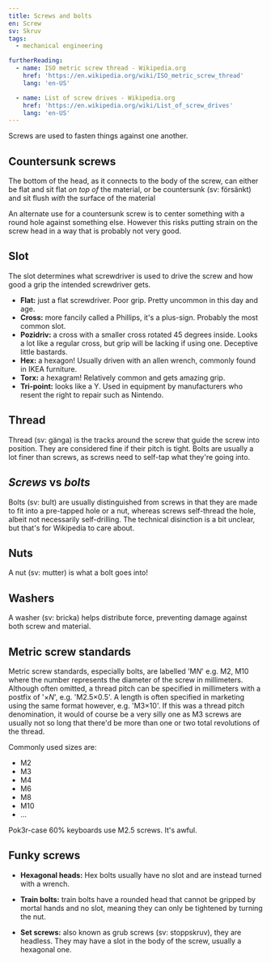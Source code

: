 ```yaml
---
title: Screws and bolts
en: Screw
sv: Skruv
tags:
  - mechanical engineering

furtherReading:
  - name: ISO metric screw thread - Wikipedia.org
    href: 'https://en.wikipedia.org/wiki/ISO_metric_screw_thread'
    lang: 'en-US'

  - name: List of screw drives - Wikipedia.org
    href: 'https://en.wikipedia.org/wiki/List_of_screw_drives'
    lang: 'en-US'
---
```


Screws are used to fasten things against one another.

## Countersunk screws

The bottom of the head, as it connects to the body of the screw, can either be
flat and sit flat _on top of_ the material, or be countersunk (sv: försänkt) and
sit flush _with_ the surface of the material

An alternate use for a countersunk screw is to center something with a round
hole against something else. However this risks putting strain on the screw
head in a way that is probably not very good.

## Slot

The slot determines what screwdriver is used to drive the screw and how good a
grip the intended screwdriver gets.

- **Flat:** just a flat screwdriver. Poor grip. Pretty uncommon in this day and
  age.
- **Cross:** more fancily called a Phillips, it's a plus-sign. Probably the
  most common slot.
- **Pozidriv:** a cross with a smaller cross rotated 45 degrees inside. Looks a
  lot like a regular cross, but grip will be lacking if using one. Deceptive
  little bastards.
- **Hex:** a hexagon! Usually driven with an allen wrench, commonly found in
  IKEA furniture.
- **Torx:** a hexagram! Relatively common and gets amazing grip.
- **Tri-point:** looks like a Y. Used in equipment by manufacturers who resent
  the right to repair such as Nintendo.

## Thread

Thread (sv: gänga) is the tracks around the screw that guide the screw into
position. They are considered fine if their pitch is tight. Bolts are usually a
lot finer than screws, as screws need to self-tap what they're going into.

## _Screws_ vs _bolts_

Bolts (sv: bult) are usually distinguished from screws in that they are made to
fit into a pre-tapped hole or a nut, whereas screws self-thread the hole,
albeit not necessarily self-drilling. The technical disinction is a bit
unclear, but that's for Wikipedia to care about.

## Nuts

A nut (sv: mutter) is what a bolt goes into!

## Washers

A washer (sv: bricka) helps distribute force, preventing damage against both
screw and material.

## Metric screw standards

Metric screw standards, especially bolts, are labelled 'M*N*' e.g. M2, M10
where the number represents the diameter of the screw in millimeters. Although
often omitted, a thread pitch can be specified in millimeters with a postfix of
'×*N*', e.g. 'M2.5×0.5'. A length is often specified in marketing using the
same format however, e.g. 'M3×10'. If this was a thread pitch denomination, it
would of course be a very silly one as M3 screws are usually not so long that
there'd be more than one or two total revolutions of the thread.

Commonly used sizes are:

- M2
- M3
- M4
- M6
- M8
- M10
- ...

Pok3r-case 60% keyboards use M2.5 screws. It's awful.

## Funky screws

- **Hexagonal heads:** Hex bolts usually have no slot and are instead turned
  with a wrench.

- **Train bolts:** train bolts have a rounded head that cannot be gripped by
  mortal hands and no slot, meaning they can only be tightened by turning the
  nut.

- **Set screws:** also known as grub screws (sv: stoppskruv), they are
  headless. They may have a slot in the body of the screw, usually a hexagonal
  one.
